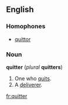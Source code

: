 ==English==
===Homophones===
*[[quittor]]

===Noun===
'''quitter''' (''plural'' '''quitters''')
#One who [[quit]]s.
#A [[deliverer]].

[[fr:quitter]]